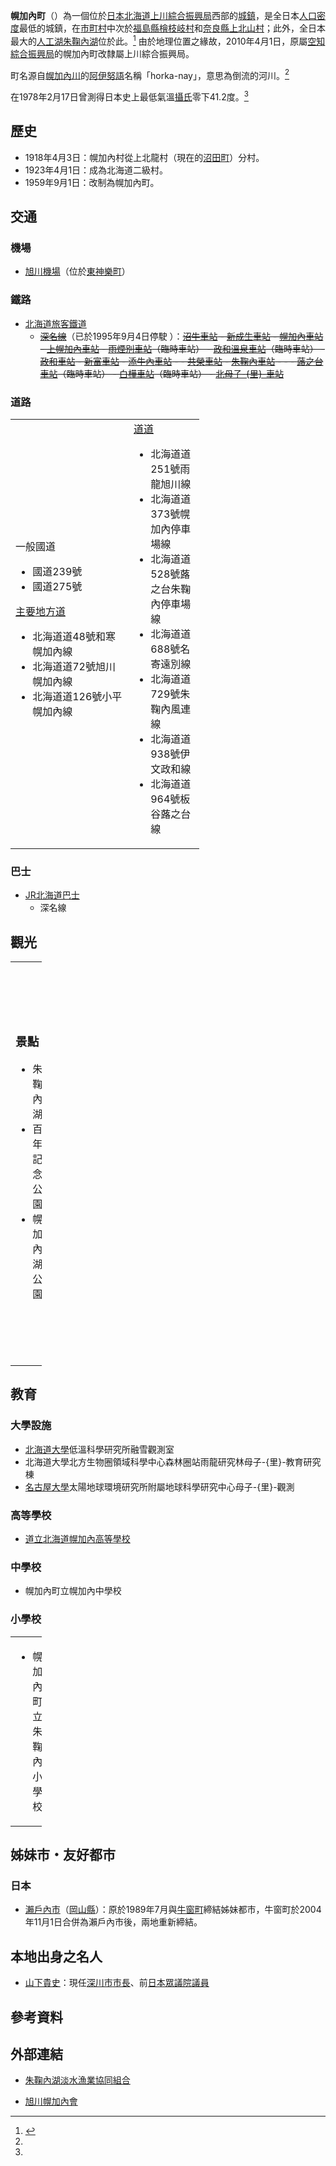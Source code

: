 {{日本町村
| 自治體名=幌加內
| 町村=町
| 圖像=[[File:－４１.２℃（The_coldest_place_in_Japan_-_panoramio.jpg|240px]]
| 圖像說明=[[朱鞠內湖|朱鞠內湖]]（雨龍第一水庫）與日本最寒冷之地紀念碑
| 町村章=[[File:Symbol_of_Horokanai,_Hokkaido.svg|100px]]
| 日文原名=幌加内町
| 平假名=ほろかないちょう
| 羅馬字拼音=Horokanai-chō
| 都道府縣=北海道
| 支廳=上川綜合振興局
| 郡=雨龍郡
| 編號=01439-7
| 面積=767.03
| 邊界未定=
| 人口=1,838
| 統計時間=2007年12月31日
| 自治體=[[深川市|深川市]]、[[小平町|小平町]]、[[苫前町|苫前町]]、[[羽幌町|羽幌町]]、[[遠別町|遠別町]]、[[中川町|中川町]]、[[美深町|美深町]]、[[名寄市|名寄市]]、[[士別市|士別市]]、[[和寒町|和寒町]]、[[旭川市|旭川市]]
| 樹=[[花楸|花楸]]
| 花=[[狗牙菫|狗牙菫]]
| 鳥=[[大斑啄木鳥|大斑啄木鳥]]
| 其他象徵物=
| 其他象徵=
| 首長=
| 卸任日期=
| 議員數=9
| 郵遞區號=074-0492
| 所在地=雨龍郡幌加內町字幌加內4699
| 電話號碼=165-35-2121
| 外部連結={{url|http://www.town.horokanai.hokkaido.jp/}}
| 經度=
| 緯度=
| 地圖=[[File:Horokanai_in_Sorachi_Subprefecture.gif|200px]]
| 註記=人口：[http://www.pref.hokkaido.lg.jp/sk/tuk/900brr/index.htm 北海道官方網頁]
}}
'''幌加內町'''（{{jpn|j=幌加内町|hg=ほろかないちょう|rm=Horokanai chō|f=y}}）為一個位於[[日本|日本]][[北海道|北海道]][[上川綜合振興局|上川綜合振興局]]西部的[[城鎮|城鎮]]，是全日本[[人口密度|人口密度]]最低的城鎮，在[[市町村|市町村]]中次於[[福島縣|福島縣]][[檜枝岐村|檜枝岐村]]和[[奈良縣|奈良縣]][[上北山村|上北山村]]；此外，全日本最大的[[人工湖|人工湖]][[朱鞠內湖|朱鞠內湖]]位於此。<ref name="brief">{{cite web| url=http://www.town.horokanai.hokkaido.jp/info/index.htm| title=町的概要| publisher=幌加內町公所| accessdate=2008年3月6日| language=ja| deadurl=yes| archiveurl=https://web.archive.org/web/20080414084655/http://www.town.horokanai.hokkaido.jp/info/index.htm| archivedate=2008年4月14日}}</ref> 由於地理位置之緣故，2010年4月1日，原屬[[空知綜合振興局|空知綜合振興局]]的幌加內町改隸屬上川綜合振興局。

町名源自[[幌加內川|幌加內川]]的[[阿伊努語|阿伊努語]]名稱「horka-nay」，意思為倒流的河川。<ref name="brief" />
 
在1978年2月17日曾測得日本史上最低氣溫[[攝氏|攝氏]]零下41.2度。<ref name="brief" />

==歷史==
* 1918年4月3日：幌加內村從上北龍村（現在的[[沼田町|沼田町]]）分村。
* 1923年4月1日：成為北海道二級村。
* 1959年9月1日：改制為幌加內町。

==交通==
===機場===
* [[旭川機場|旭川機場]]（位於[[東神樂町|東神樂町]]）

===鐵路===
* [[北海道旅客鐵道|北海道旅客鐵道]]
** <s>[[深名線|深名線]]</s>（已於1995年9月4日停駛 ）：<s>[[沼牛車站|沼牛車站]] - [[新成生車站|新成生車站]] - [[幌加內車站|幌加內車站]] - [[上幌加內車站|上幌加內車站]] - [[雨煙別車站|雨煙別車站]]（臨時車站） - [[政和溫泉車站|政和溫泉車站]]（臨時車站） - [[政和站_(北海道)|政和車站]] - [[新富站_(北海道)|新富車站]] - [[添牛內車站|添牛內車站]] - {{tsl|ja|大曲仮乗降場|大曲臨時停車場}} - [[共榮車站|共榮車站]] - [[朱鞠內車站|朱鞠內車站]] - {{tsl|ja|湖畔駅|湖畔車站}} - {{tsl|ja|宇津内仮乗降場|宇津內臨時停車場}} - [[蕗之台車站|蕗之台車站]]（臨時車站） - [[白樺車站|白樺車站]]（臨時車站） - [[北母子里車站|北母子-{里}-車站]]</s>

===道路===

{| width="60%"
|-----
| valign="top" width="50%" |
;一般國道
* 國道239號
* 國道275號
;[[主要地方道|主要地方道]]
* 北海道道48號和寒幌加內線
* 北海道道72號旭川幌加內線
* 北海道道126號小平幌加內線
| valign="top" |
;[[都道府縣道|道道]]
* 北海道道251號雨龍旭川線
* 北海道道373號幌加內停車場線
* 北海道道528號蕗之台朱鞠內停車場線
* 北海道道688號名寄遠別線
* 北海道道729號朱鞠內風連線
* 北海道道938號伊文政和線
* 北海道道964號板谷蕗之台線
|}
 
===巴士===
* [[JR北海道巴士|JR北海道巴士]]
**  深名線
 
==觀光==

{| width="100%"
|-----
| valign="top" width="50%" |
===景點===
* 朱鞠內湖
* 百年記念公園
* 幌加內湖公園
| valign="top" |
===慶典活動===
* 朱鞠內湖湖水祭（8月開始）
* 嚴寒祭・夏（8月15日）
* 新蕎麥祭（9月第一週的週六、日）
|}
 
==教育==
===大學設施===
* [[北海道大學|北海道大學]]低溫科學研究所融雪觀測室
* 北海道大學北方生物圈領域科學中心森林圈站雨龍研究林母子-{里}-教育研究棟
* [[名古屋大學|名古屋大學]]太陽地球環境研究所附屬地球科學研究中心母子-{里}-觀測

===高等學校===
* [https://web.archive.org/web/20080315185322/http://www.town.horokanai.hokkaido.jp/school/hi/index.htm 道立北海道幌加內高等學校]
 
===中學校===
* 幌加內町立幌加內中學校

===小學校===

{| width="100%"
|-----
| valign="top" width="50%" |
* 幌加內町立朱鞠內小學校
| valign="top" |
* 幌加內町立幌加內小學校
|}
==姊妹市・友好都市==
===日本===
* [[瀨戶內市|瀨戶內市]]（[[岡山縣|岡山縣]]）：原於1989年7月與[[牛窗町|牛窗町]]締結姊妹都市，牛窗町於2004年11月1日合併為瀨戶內市後，兩地重新締結。

==本地出身之名人==
* [[山下貴史|山下貴史]]：現任[[深川市|深川市]][[市長|市長]]、前[[日本眾議院|日本眾議院]][[議員|議員]]

== 參考資料 ==
{{reflist}}

==外部連結==
{{commonscat|Horokanai, Hokkaido}}
* {{Ja icon}}[https://web.archive.org/web/20071205131608/http://www2.odn.ne.jp/syumarinaiko/ 朱鞠內湖淡水漁業協同組合]
* {{Ja icon}}[https://web.archive.org/web/20071202033631/http://www.r-h.co.jp/horokanai/ 旭川幌加內會]

{{上川支廳}}
{{Authority control}}